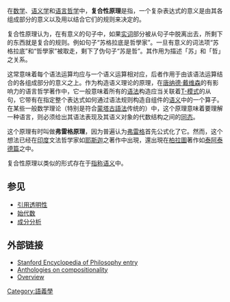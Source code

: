 在[[数学|数学]]、[[语义学|语义学]]和[[语言哲学|语言哲学]]中，'''复合性原理'''是指，一个复杂表达式的意义是由其各组成部分的意义以及用以结合它们的规则来决定的。 

复合性原理认为，在有意义的句子中，如果[[实词|实词]]部分被从句子中脱离出去，所剩下的东西就是复合的规则。例如句子“苏格拉底是哲學家”。一旦有意义的词法项“苏格拉底”和“哲學家”被取走，剩下了伪句子“苏是哲”。其作用为描述「苏」和「哲」之关系。

这常意味着每个语法运算均应与一个语义运算相对应，后者作用于由该语法运算结合的各组成部分的意义之上。作为构造语义理论的原理，在[[唐纳德·戴维森|唐纳德·戴维森]]的有影响力的语言哲学著作中，它一般意味着所有的[[语法|语法]]构造应当关联着[[T-模式|T-模式]]的从句，它带有在指定整个表达式如何通过语法规则构造自组件的[[语义|语义]]中的一个算子。在某些一般数学理论（特别是符合[[蒙塔古語法|蒙塔古語法]]传统的）中，这个原理意味着要理解一种语言，则必须给出其语法表现及其语义对象的代数结构之间的[[同态|同态]]。

这个原理有时叫做'''弗雷格原理'''，因为普遍认为[[弗雷格|弗雷格]]首先公式化了它。然而，这个想法已经在[[印度|印度]]文法哲学家如[[耶斯迦|耶斯迦]]之著作中出現，還出現在[[柏拉圖|柏拉圖]]著作如[[泰阿泰德篇|泰阿泰德篇]]之中。

复合性原理以类似的形式存在于[[指称语义|指称语义]]中。

==参见==
*[[引用透明性|引用透明性]]
*[[始代数|始代数]]
*[[成分分析|成分分析]]

==外部链接==

* [http://plato.stanford.edu/entries/compositionality/ Stanford Encyclopedia of Philosophy entry] {{Wayback|url=http://plato.stanford.edu/entries/compositionality/ |date=20210126022013 }}
* [https://web.archive.org/web/20071209125015/http://www.phil-fak.uni-duesseldorf.de/thphil/compositionality/ Anthologies on compositionality]
* [https://web.archive.org/web/20070210024804/http://www.science-digital.com/Ontos/samples/O-Werning-Compositionality-S.pdf Overview]

[[Category:語義學|Category:語義學]]